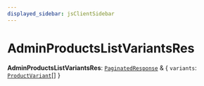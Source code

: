 ```yaml
---
displayed_sidebar: jsClientSidebar
---
```



# AdminProductsListVariantsRes

 **AdminProductsListVariantsRes**: [`PaginatedResponse`](../interfaces/internal.PaginatedResponse.mdx) & { `variants`: [`ProductVariant`](../classes/internal.internal.ProductVariant.mdx)[]  }
